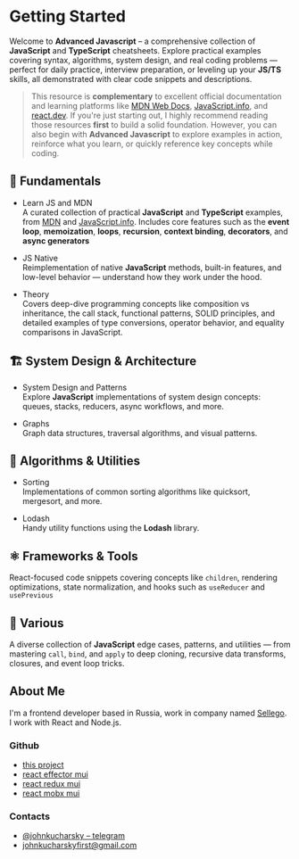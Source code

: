 
# Getting Started

Welcome to **Advanced Javascript** – a comprehensive collection of **JavaScript** and **TypeScript** cheatsheets.
Explore practical examples covering syntax, algorithms, system design, and real coding problems — perfect for daily practice,
interview preparation, or leveling up your **JS/TS** skills, all demonstrated with clear code snippets and descriptions.

> This resource is **complementary** to excellent official documentation and learning platforms like [MDN Web Docs](https://developer.mozilla.org/en-US/docs/Web/JavaScript), [JavaScript.info](https://javascript.info/), and [react.dev](https://react.dev/).
> If you're just starting out, I highly recommend reading those resources **first** to build a solid foundation.
> However, you can also begin with **Advanced Javascript** to explore examples in action, reinforce what you learn, or quickly reference key concepts while coding.

## 🧠 Fundamentals

- Learn JS and MDN \
A curated collection of practical **JavaScript** and **TypeScript** examples, from [MDN](https://developer.mozilla.org/en-US/docs/Web/JavaScript) and [JavaScript.info](https://javascript.info/).
Includes core features such as the **event loop**, **memoization**, **loops**, **recursion**, **context binding**, **decorators**, and **async generators**

- JS Native \
Reimplementation of native **JavaScript** methods, built-in features, and low-level behavior — understand how they work under the hood.

- Theory \
Covers deep-dive programming concepts like composition vs inheritance, the call stack, functional patterns, SOLID principles,
and detailed examples of type conversions, operator behavior, and equality comparisons in JavaScript.

## 🏗️ System Design & Architecture

- System Design and Patterns \
Explore **JavaScript** implementations of system design concepts: queues, stacks, reducers, async workflows, and more.

- Graphs \
Graph data structures, traversal algorithms, and visual patterns.

## 🔢 Algorithms & Utilities

- Sorting \
Implementations of common sorting algorithms like quicksort, mergesort, and more.

- Lodash \
Handy utility functions using the **Lodash** library.


## ⚛️ Frameworks & Tools

React-focused code snippets covering concepts like `children`, rendering optimizations, state normalization, and hooks such
as `useReducer` and `usePrevious`

## 🧪 Various

A diverse collection of **JavaScript** edge cases, patterns, and utilities — from mastering `call`, `bind`, and `apply` to deep cloning,
recursive data transforms, closures, and event loop tricks.

## About Me

I'm a frontend developer based in Russia, work in company named [Sellego](https://sellego.com/blog/). I work with React and Node.js.

### Github

- [this project](https://github.com/JohnKucharsky/advancedjavascript)
- [react effector mui](https://github.com/JohnKucharsky/react-effector-mui)
- [react redux mui](https://github.com/JohnKucharsky/react-redux-mui)
- [react mobx mui](https://github.com/JohnKucharsky/react-mobx-mui)

### Contacts

- [@johnkucharsky – telegram](https://t.me/johnkucharsky)
- [johnkucharskyfirst@gmail.com](mailto:johnkucharskyfirst@gmail.com)
